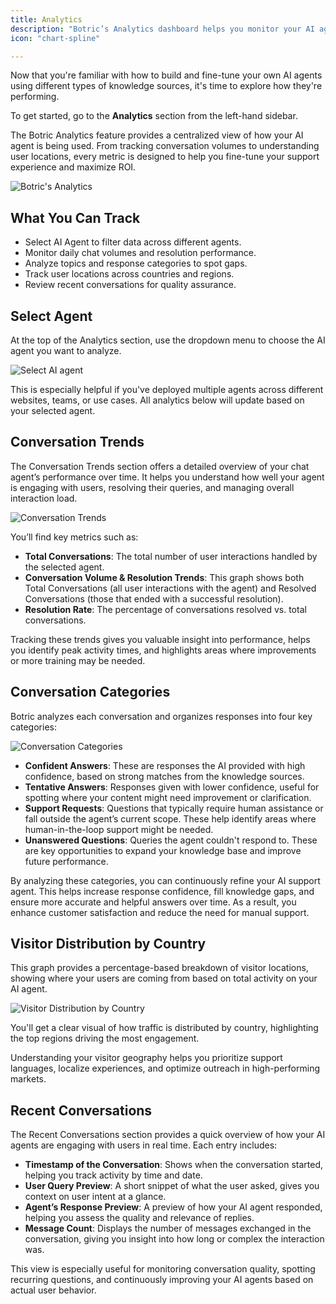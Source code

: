 ```yaml
---
title: Analytics
description: "Botric’s Analytics dashboard helps you monitor your AI agents’ performance, understand user behavior, and make data-driven decisions to improve customer experience. With clear insights into conversations, visitor locations, and trending topics, you can continuously fine-tune your support strategy."
icon: "chart-spline"

---
```


Now that you're familiar with how to build and fine-tune your own AI agents using different types of knowledge sources, it's time to explore how they're performing.

To get started, go to the **Analytics** section from the left-hand sidebar.

The Botric Analytics feature provides a centralized view of how your AI agent is being used. From tracking conversation volumes to understanding user locations, every metric is designed to help you fine-tune your support experience and maximize ROI.

![Botric's Analytics](../images/analytics/analytics.png)

## What You Can Track

- Select AI Agent to filter data across different agents.
- Monitor daily chat volumes and resolution performance.
- Analyze topics and response categories to spot gaps.
- Track user locations across countries and regions.
- Review recent conversations for quality assurance.

## Select Agent

At the top of the Analytics section, use the dropdown menu to choose the AI agent you want to analyze.

![Select AI agent](../images/analytics/select_agent.png)

This is especially helpful if you've deployed multiple agents across different websites, teams, or use cases. All analytics below will update based on your selected agent.

## Conversation Trends

The Conversation Trends section offers a detailed overview of your chat agent’s performance over time. It helps you understand how well your agent is engaging with users, resolving their queries, and managing overall interaction load.

![Conversation Trends](../images/analytics/conversation_trends.png)

You’ll find key metrics such as:

- **Total Conversations**: The total number of user interactions handled by the selected agent.
- **Conversation Volume & Resolution Trends**: This graph shows both Total Conversations (all user interactions with the agent) and Resolved Conversations (those that ended with a successful resolution).
- **Resolution Rate**: The percentage of conversations resolved vs. total conversations.

Tracking these trends gives you valuable insight into performance, helps you identify peak activity times, and highlights areas where improvements or more training may be needed.

## Conversation Categories

Botric analyzes each conversation and organizes responses into four key categories:

![Conversation Categories](../images/analytics/conversation_categories.png)

- **Confident Answers**: These are responses the AI provided with high confidence, based on strong matches from the knowledge sources.
- **Tentative Answers**: Responses given with lower confidence, useful for spotting where your content might need improvement or clarification.
- **Support Requests**: Questions that typically require human assistance or fall outside the agent’s current scope. These help identify areas where human-in-the-loop support might be needed.
- **Unanswered Questions**: Queries the agent couldn't respond to. These are key opportunities to expand your knowledge base and improve future performance.

By analyzing these categories, you can continuously refine your AI support agent. This helps increase response confidence, fill knowledge gaps, and ensure more accurate and helpful answers over time. As a result, you enhance customer satisfaction and reduce the need for manual support.

## Visitor Distribution by Country

This graph provides a percentage-based breakdown of visitor locations, showing where your users are coming from based on total activity on your AI agent.

![Visitor Distribution by Country](../images/analytics/visitor_distribution_by_country.png)

You'll get a clear visual of how traffic is distributed by country, highlighting the top regions driving the most engagement.

Understanding your visitor geography helps you prioritize support languages, localize experiences, and optimize outreach in high-performing markets.

## Recent Conversations

The Recent Conversations section provides a quick overview of how your AI agents are engaging with users in real time. Each entry includes:

- **Timestamp of the Conversation**: Shows when the conversation started, helping you track activity by time and date.
- **User Query Preview**: A short snippet of what the user asked, gives you context on user intent at a glance.
- **Agent’s Response Preview**: A preview of how your AI agent responded, helping you assess the quality and relevance of replies.
- **Message Count**: Displays the number of messages exchanged in the conversation, giving you insight into how long or complex the interaction was.


This view is especially useful for monitoring conversation quality, spotting recurring questions, and continuously improving your AI agents based on actual user behavior.
